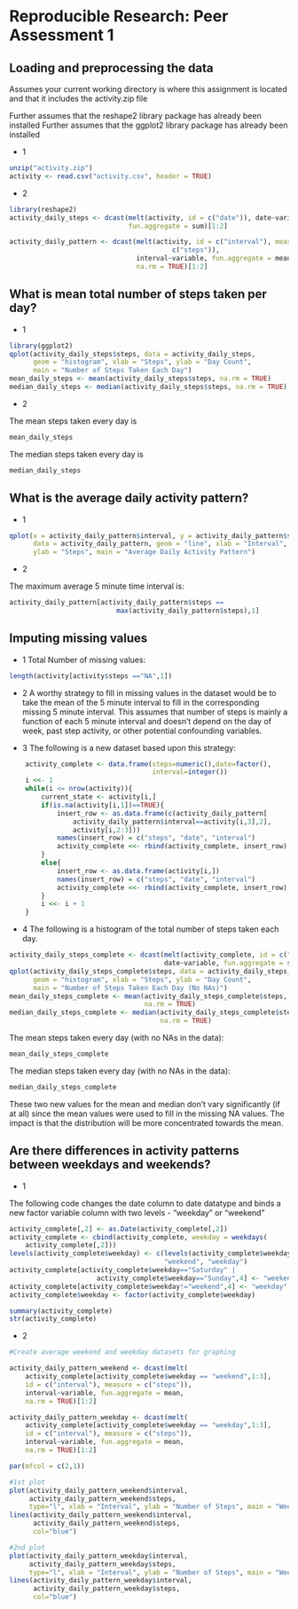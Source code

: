 # Reproducible Research: Peer Assessment 1


## Loading and preprocessing the data
Assumes your current working directory is where this assignment is located
and that it includes the activity.zip file

Further assumes that the reshape2 library package has already been installed
Further assumes that the ggplot2 library package has already been installed

- 1
```r
unzip("activity.zip")
activity <- read.csv("activity.csv", header = TRUE)
```

- 2
```r
library(reshape2)
activity_daily_steps <- dcast(melt(activity, id = c("date")), date~variable,
                              fun.aggregate = sum)[1:2]

activity_daily_pattern <- dcast(melt(activity, id = c("interval"), measure = 
                                         c("steps")), 
                                interval~variable, fun.aggregate = mean,
                                na.rm = TRUE)[1:2]

```


## What is mean total number of steps taken per day?

- 1
```r
library(ggplot2)
qplot(activity_daily_steps$steps, data = activity_daily_steps,
      geom = "histogram", xlab = "Steps", ylab = "Day Count",
      main = "Number of Steps Taken Each Day")
mean_daily_steps <- mean(activity_daily_steps$steps, na.rm = TRUE)
median_daily_steps <- median(activity_daily_steps$steps, na.rm = TRUE)

```

- 2

The mean steps taken every day is 
```r
mean_daily_steps
```
The median steps taken every day is
```r
median_daily_steps
```


## What is the average daily activity pattern?

- 1
```r
qplot(x = activity_daily_pattern$interval, y = activity_daily_pattern$steps,
      data = activity_daily_pattern, geom = "line", xlab = "Interval",
      ylab = "Steps", main = "Average Daily Activity Pattern")
```

- 2

The maximum average 5 minute time interval is:
```r
activity_daily_pattern[activity_daily_pattern$steps == 
                           max(activity_daily_pattern$steps),1]
```



## Imputing missing values

- 1 Total Number of missing values:
```r
length(activity[activity$steps =="NA",1])
```
- 2 A worthy strategy to fill in missing values in the dataset would be to 
take the mean of the 5 minute interval to fill in the corresponding missing 5
minute interval. This assumes that number of steps is mainly a function of each
5 minute interval and doesn't depend on the day of week, past step activity, or
other potential confounding variables.

- 3 The following is a new dataset based upon this strategy:

```r
    activity_complete <- data.frame(steps=numeric(),date=factor(),
                                    interval=integer())
    i <<- 1
    while(i <= nrow(activity)){
        current_state <- activity[i,]
        if(is.na(activity[i,1])==TRUE){   
            insert_row <- as.data.frame(c(activity_daily_pattern[
                activity_daily_pattern$interval==activity[i,3],2],
                activity[i,2:3]))
            names(insert_row) = c("steps", "date", "interval")
            activity_complete <<- rbind(activity_complete, insert_row)
        }
        else{
            insert_row <- as.data.frame(activity[i,])
            names(insert_row) = c("steps", "date", "interval")
            activity_complete <<- rbind(activity_complete, insert_row)
        }
        i <<- i + 1
    }
```

- 4 The following is a histogram of the total number of steps taken each day.

```r
activity_daily_steps_complete <- dcast(melt(activity_complete, id = c("date")),
                                       date~variable, fun.aggregate = sum)[1:2]
qplot(activity_daily_steps_complete$steps, data = activity_daily_steps_complete,
      geom = "histogram", xlab = "Steps", ylab = "Day Count",
      main = "Number of Steps Taken Each Day (No NAs)")
mean_daily_steps_complete <- mean(activity_daily_steps_complete$steps, 
                                  na.rm = TRUE)
median_daily_steps_complete <- median(activity_daily_steps_complete$steps, 
                                      na.rm = TRUE)
```

The mean steps taken every day (with no NAs in the data):
```r
mean_daily_steps_complete
```

The median steps taken every day (with no NAs in the data):
```r
median_daily_steps_complete
```

These two new values for the mean and median don't vary significantly (if at
all) since the mean values were used to fill in the missing NA values. The
impact is that the distribution will be more concentrated towards the mean.

## Are there differences in activity patterns between weekdays and weekends?

- 1

The following code changes the date column to date datatype and binds a new
factor variable column with two levels - "weekday" or "weekend"

```r
activity_complete[,2] <- as.Date(activity_complete[,2])
activity_complete <- cbind(activity_complete, weekday = weekdays(
    activity_complete[,2]))
levels(activity_complete$weekday) <- c(levels(activity_complete$weekday),
                                       "weekend", "weekday")
activity_complete[activity_complete$weekday=="Saturday" |
                      activity_complete$weekday=="Sunday",4] <- "weekend"
activity_complete[activity_complete$weekday!="weekend",4] <- "weekday"
activity_complete$weekday <- factor(activity_complete$weekday)

summary(activity_complete)
str(activity_complete)
```

- 2

```r
#Create average weekend and weekday datasets for graphing

activity_daily_pattern_weekend <- dcast(melt(
    activity_complete[activity_complete$weekday == "weekend",1:3],
    id = c("interval"), measure = c("steps")), 
    interval~variable, fun.aggregate = mean,
    na.rm = TRUE)[1:2]

activity_daily_pattern_weekday <- dcast(melt(
    activity_complete[activity_complete$weekday == "weekday",1:3],
    id = c("interval"), measure = c("steps")), 
    interval~variable, fun.aggregate = mean,
    na.rm = TRUE)[1:2]

par(mfcol = c(2,1))

#1st plot
plot(activity_daily_pattern_weekend$interval, 
     activity_daily_pattern_weekend$steps, 
     type="l", xlab = "Interval", ylab = "Number of Steps", main = "Weekend")
lines(activity_daily_pattern_weekend$interval, 
      activity_daily_pattern_weekend$steps,
      col="blue")

#2nd plot
plot(activity_daily_pattern_weekday$interval, 
     activity_daily_pattern_weekday$steps, 
     type="l", xlab = "Interval", ylab = "Number of Steps", main = "Weekday")
lines(activity_daily_pattern_weekday$interval, 
      activity_daily_pattern_weekday$steps,
      col="blue")
```
